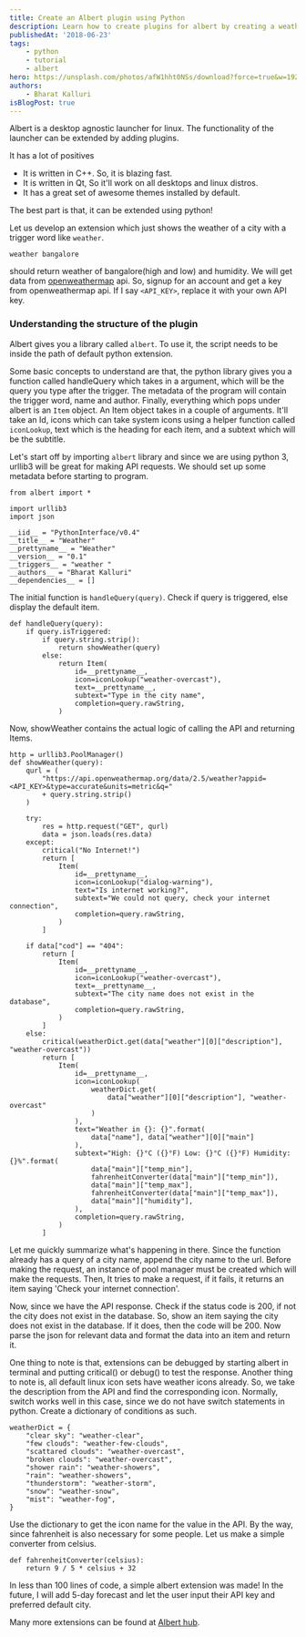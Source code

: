 ```yaml
---
title: Create an Albert plugin using Python
description: Learn how to create plugins for albert by creating a weather plugin
publishedAt: '2018-06-23'
tags:
    - python
    - tutorial
    - albert
hero: https://unsplash.com/photos/afW1hht0NSs/download?force=true&w=1920
authors:
    - Bharat Kalluri
isBlogPost: true
---
```


Albert is a desktop agnostic launcher for linux. The functionality of the launcher can be extended by adding plugins.

It has a lot of positives

-   It is written in C++. So, it is blazing fast.
-   It is written in Qt, So it'll work on all desktops and linux distros.
-   It has a great set of awesome themes installed by default.

The best part is that, it can be extended using python!

Let us develop an extension which just shows the weather of a city with a
trigger word like `weather`.

`weather bangalore`

should return weather of bangalore(high and low) and humidity. We will get data
from [openweathermap](https://openweathermap.org/) api. So, signup for an account and get a key from
openweathermap api. If I say `<API_KEY>`, replace it with your own API
key.

### Understanding the structure of the plugin

Albert gives you a library called `albert`. To use it, the script needs to be
inside the path of default python extension.

Some basic concepts to understand are that, the python library gives you a function
called handleQuery which takes in a argument, which will be the query you type after
the trigger. The metadata of the program will contain the trigger word, name and author.
Finally, everything which pops under albert is an `Item` object. An Item object takes in
a couple of arguments. It'll take an Id, icons which can take system icons using a helper
function called `iconLookup`, text which is the heading for each item, and a subtext which
will be the subtitle.

Let's start off by importing `albert` library and since we are using python 3, urllib3
will be great for making API requests. We should set up some metadata before starting
to program.

```
from albert import *

import urllib3
import json

__iid__ = "PythonInterface/v0.4"
__title__ = "Weather"
__prettyname__ = "Weather"
__version__ = "0.1"
__triggers__ = "weather "
__authors__ = "Bharat Kalluri"
__dependencies__ = []
```

The initial function is `handleQuery(query)`. Check if query is triggered, else display the default item.

```
def handleQuery(query):
    if query.isTriggered:
        if query.string.strip():
            return showWeather(query)
        else:
            return Item(
                id=__prettyname__,
                icon=iconLookup("weather-overcast"),
                text=__prettyname__,
                subtext="Type in the city name",
                completion=query.rawString,
            )
```

Now, showWeather contains the actual logic of calling the API and returning Items.

```
http = urllib3.PoolManager()
def showWeather(query):
    qurl = (
        "https://api.openweathermap.org/data/2.5/weather?appid=<API_KEY>&type=accurate&units=metric&q="
        + query.string.strip()
    )

    try:
        res = http.request("GET", qurl)
        data = json.loads(res.data)
    except:
        critical("No Internet!")
        return [
            Item(
                id=__prettyname__,
                icon=iconLookup("dialog-warning"),
                text="Is internet working?",
                subtext="We could not query, check your internet connection",
                completion=query.rawString,
            )
        ]

    if data["cod"] == "404":
        return [
            Item(
                id=__prettyname__,
                icon=iconLookup("weather-overcast"),
                text=__prettyname__,
                subtext="The city name does not exist in the database",
                completion=query.rawString,
            )
        ]
    else:
        critical(weatherDict.get(data["weather"][0]["description"], "weather-overcast"))
        return [
            Item(
                id=__prettyname__,
                icon=iconLookup(
                    weatherDict.get(
                        data["weather"][0]["description"], "weather-overcast"
                    )
                ),
                text="Weather in {}: {}".format(
                    data["name"], data["weather"][0]["main"]
                ),
                subtext="High: {}°C ({}°F) Low: {}°C ({}°F) Humidity: {}%".format(
                    data["main"]["temp_min"],
                    fahrenheitConverter(data["main"]["temp_min"]),
                    data["main"]["temp_max"],
                    fahrenheitConverter(data["main"]["temp_max"]),
                    data["main"]["humidity"],
                ),
                completion=query.rawString,
            )
        ]

```

Let me quickly summarize what's happening in there. Since the function already has a query of a city name, append the
city name to the url. Before making the request, an instance of pool manager must be created which will make the requests.
Then, It tries to make a request, if it fails, it returns an item saying 'Check your internet connection'.

Now, since we have the API response. Check if the status code is 200, if not the city does not exist in the database. So, show an
item saying the city does not exist in the database. If it does, then the code will be 200. Now parse the json for relevant data
and format the data into an item and return it.

One thing to note is that, extensions can be debugged by starting albert in terminal and putting critical() or debug() to
test the response. Another thing to note is, all default linux icon sets have weather icons already. So, we take the description from
the API and find the corresponding icon. Normally, switch works well in this case, since we do not have switch statements in python.
Create a dictionary of conditions as such.

```
weatherDict = {
    "clear sky": "weather-clear",
    "few clouds": "weather-few-clouds",
    "scattared clouds": "weather-overcast",
    "broken clouds": "weather-overcast",
    "shower rain": "weather-showers",
    "rain": "weather-showers",
    "thunderstorm": "weather-storm",
    "snow": "weather-snow",
    "mist": "weather-fog",
}
```

Use the dictionary to get the icon name for the value in the API. By the way, since fahrenheit is also necessary for some people.
Let us make a simple converter from celsius.

```
def fahrenheitConverter(celsius):
    return 9 / 5 * celsius + 32
```

In less than 100 lines of code, a simple albert extension was made! In the future, I will add 5-day forecast and let the user
input their API key and preferred default city.

Many more extensions can be found at [Albert hub](https://alberthub.netlify.app/).
